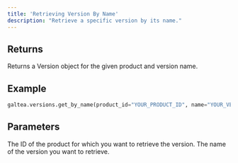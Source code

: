 ```yaml
---
title: 'Retrieving Version By Name'
description: "Retrieve a specific version by its name."
---
```


## Returns
Returns a Version object for the given product and version name.

## Example
```python
galtea.versions.get_by_name(product_id="YOUR_PRODUCT_ID", name="YOUR_VERSION_NAME")
```

## Parameters
<ResponseField name="product_id" type="string" required>
  The ID of the product for which you want to retrieve the version.
</ResponseField>
<ResponseField name="name" type="string" required>
  The name of the version you want to retrieve.
</ResponseField>
